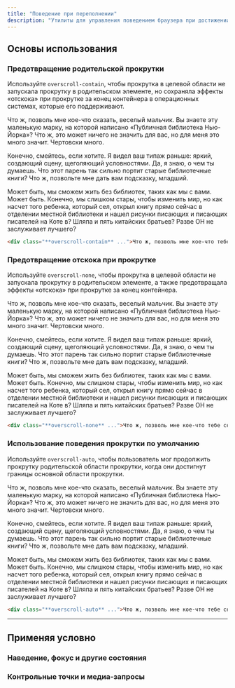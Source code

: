```yaml
---
title: "Поведение при переполнении"
description: "Утилиты для управления поведением браузера при достижении границы области прокрутки."
---
```




## Основы использования

### Предотвращение родительской прокрутки

Используйте `overscroll-contain`, чтобы прокрутка в целевой области не запускала прокрутку в родительском элементе, но сохраняла эффекты «отскока» при прокрутке за конец контейнера в операционных системах, которые его поддерживают.

<Example p="none">
  <div class="mx-4 overscroll-contain overflow-auto h-48 bg-white shadow-xl p-8 space-y-4 text-gray-700 text-sm sm:text-base leading-6 sm:leading-7">
    <p>Что ж, позволь мне кое-что сказать, веселый мальчик. Вы знаете эту маленькую марку, на которой написано «Публичная библиотека Нью-Йорка»? Что ж, это может ничего не значить для вас, но для меня это много значит. Чертовски много.</p>
    <p>Конечно, смейтесь, если хотите. Я видел ваш типаж раньше: яркий, создающий сцену, щеголяющий условностями. Да, я знаю, о чем ты думаешь. Что этот парень так сильно портит старые библиотечные книги? Что ж, позвольте мне дать вам подсказку, младший.</p>
    <p>Может быть, мы сможем жить без библиотек, таких как мы с вами. Может быть. Конечно, мы слишком стары, чтобы изменить мир, но как насчет того ребенка, который сел, открыл книгу прямо сейчас в отделении местной библиотеки и нашел рисунки писающих и писающих писателей на Коте в? Шляпа и пять китайских братьев? Разве ОН не заслуживает лучшего?</p>
  </div>
</Example>

```html
<div class="**overscroll-contain** ...">Что ж, позволь мне кое-что тебе сказать, ...</div>
```

### Предотвращение отскока при прокрутке

Используйте `overscroll-none`, чтобы прокрутка в целевой области не запускала прокрутку в родительском элементе, а также предотвращала эффекты «отскока» при прокрутке за конец контейнера.

<Example p="none">
  <div class="mx-4 overscroll-none overflow-auto h-48 bg-white shadow-xl p-8 space-y-4 text-gray-700 text-sm sm:text-base leading-6 sm:leading-7">
    <p>Что ж, позволь мне кое-что сказать, веселый мальчик. Вы знаете эту маленькую марку, на которой написано «Публичная библиотека Нью-Йорка»? Что ж, это может ничего не значить для вас, но для меня это много значит. Чертовски много.</p>
    <p>Конечно, смейтесь, если хотите. Я видел ваш типаж раньше: яркий, создающий сцену, щеголяющий условностями. Да, я знаю, о чем ты думаешь. Что этот парень так сильно портит старые библиотечные книги? Что ж, позвольте мне дать вам подсказку, младший.</p>
    <p>Может быть, мы сможем жить без библиотек, таких как мы с вами. Может быть. Конечно, мы слишком стары, чтобы изменить мир, но как насчет того ребенка, который сел, открыл книгу прямо сейчас в отделении местной библиотеки и нашел рисунки писающих и писающих писателей на Коте в? Шляпа и пять китайских братьев? Разве ОН не заслуживает лучшего?</p>
  </div>
</Example>

```html
<div class="**overscroll-none** ...">Что ж, позволь мне кое-что тебе сказать, ...</div>
```

### Использование поведения прокрутки по умолчанию

Используйте `overscroll-auto`, чтобы пользователь мог продолжить прокрутку родительской области прокрутки, когда они достигнут границы основной области прокрутки.

<Example p="none">
  <div class="mx-4 overscroll-auto overflow-auto h-48 bg-white shadow-xl p-8 space-y-4 text-gray-700 text-sm sm:text-base leading-6 sm:leading-7">
    <p>Что ж, позволь мне кое-что сказать, веселый мальчик. Вы знаете эту маленькую марку, на которой написано «Публичная библиотека Нью-Йорка»? Что ж, это может ничего не значить для вас, но для меня это много значит. Чертовски много.</p>
    <p>Конечно, смейтесь, если хотите. Я видел ваш типаж раньше: яркий, создающий сцену, щеголяющий условностями. Да, я знаю, о чем ты думаешь. Что этот парень так сильно портит старые библиотечные книги? Что ж, позвольте мне дать вам подсказку, младший.</p>
    <p>Может быть, мы сможем жить без библиотек, таких как мы с вами. Может быть. Конечно, мы слишком стары, чтобы изменить мир, но как насчет того ребенка, который сел, открыл книгу прямо сейчас в отделении местной библиотеки и нашел рисунки писающих и писающих писателей на Коте в? Шляпа и пять китайских братьев? Разве ОН не заслуживает лучшего?</p>
  </div>
</Example>

```html
<div class="**overscroll-auto** ...">Что ж, позволь мне кое-что тебе сказать, ...</div>
```

---

## <Heading ignore>Применяя условно</Heading>

### <Heading ignore>Наведение, фокус и другие состояния</Heading>

<HoverFocusAndOtherStates defaultClass="overscroll-auto" featuredClass="overscroll-contain" />

### <Heading ignore>Контрольные точки и медиа-запросы</Heading>

<BreakpointsAndMediaQueries defaultClass="overscroll-auto" featuredClass="overscroll-contain" />
